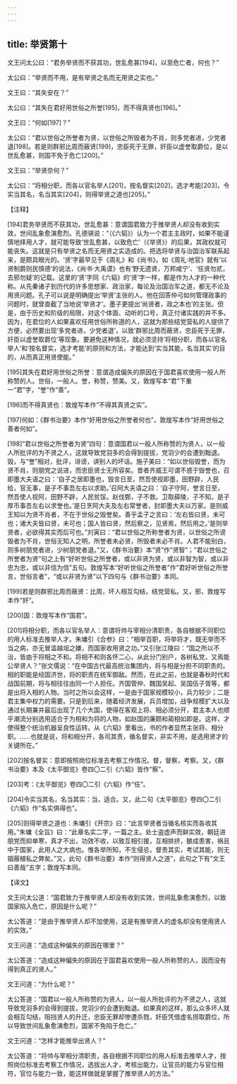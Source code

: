 ```yaml
---
---
---
```

title: 举贤第十
---




文王问太公曰：“君务举贤而不获其功，世乱愈甚[194]，以至危亡者，何也？”

太公曰：“举贤而不用，是有举贤之名而无用贤之实也。”

文王曰：“其失安在？”

太公曰：“其失在君好用世俗之所誉[195]，而不得真贤也[196]。”

文王曰：“何如[197]？”

太公曰：“君以世俗之所誉者为贤，以世俗之所毁者为不肖，则多党者进，少党者退[198]。若是则群邪比周而蔽贤[199]，忠臣死于无罪，奸臣以虚誉取爵位，是以世乱愈甚，则国不免于危亡[200]。”

文王曰：“举贤奈何？”

太公曰：“将相分职，而各以官名举人[201]，按名督实[202]，选才考能[203]，令实当其名，名当其实[204]，则得举贤之道也[205]。”

【注释】

[194]君务举贤而不获其功，世乱愈甚：意谓国君致力于推举贤人却没有收到实效，世间乱象愈演愈烈。孔德骐说：“（《六韬》）认为一个君主主政时，如果不能谨慎地择用人才，就可能导致‘世乱愈甚，以致危亡’（《举贤》）的后果，其政权就可能丧失。这就是只有举贤之名而无用贤之实造成的。把选将举贤与治国治军联系起来，是颇具眼光的。‘贤’字最早见于《周礼》和《尚书》。如《周礼·地官》就有‘以贤制爵则民慎德’的说法，《尚书·大禹谟》也有‘野无遗贤，万邦咸宁’、‘任贤勿贰，去邪勿疑’的记载。这里的‘贤’字同《六韬》的‘贤’字一样，都是作为人才的一种代称。从先秦诸子到历代的许多思想家、政治家，每论及治国治军之道，都无不论及用贤问题。孔子可以说是明确提出‘举贤’主张的人。他在回答仲弓如何管理政事的问题时，就曾直截了当地说‘举贤才’。墨子更提出‘尚贤者，政之本也’的主张。但是，由于历史和阶级的局限，对这个体面、动听的口号，真正付诸实践的并不多。因为，在君位的人如果喜欢任用世俗所称道的人，这就为那些结党营私的人提供了方便，必然要出现‘多党者进，少党者退’，以致‘群邪比周而蔽贤，忠臣死于无罪，奸臣以虚誉取爵位’等现象。要避免这种情况，就必须坚持‘将相分职，而各以官名举人’和‘按名督实，选才考能’的原则和方法，才能达到‘实当其能，名当其实’的目的，从而真正用贤使能。”

[195]其失在君好用世俗之所誉：意谓造成偏失的原因在于国君喜欢使用一般人所称赞的人。世俗，一般人。誉，称赞，赞美。又，敦煌写本“君”下重一“君”字，“誉”作“善”。

[196]而不得真贤也：敦煌写本作“不得其真贤之实”。

[197]何如：《群书治要》本作“好用世俗之所誉者何也”，敦煌写本作“好用世俗之善者何如”。

[198]“君以世俗之所誉者为贤”四句：意谓国君以一般人所称赞的为贤人，以一般人所批评的为不贤之人，这就导致党羽多的会得到提拔，党羽少的会遭到黜退。毁，与“誉”相对，批评，诽谤，讲别人的坏话。施子美曰：“如以世俗毁誉，而为贤不肖，则朋党之说进，而忠臣贤士无所容矣。昔者齐威王可谓不惑于毁誉也，召即墨大夫语之曰：‘自子之居即墨也，毁言日至，然吾使视即墨，田野辟，人民给，官无事，是子不事吾左右以求助。’召阿大夫语之曰：‘自子守阿，誉言日至，然吾使人视阿，田野不辟，人民贫馁。赵伐鄄，子不救。卫取薛陵，子不知。是子厚币事吾左右以求誉也。’是日烹阿大夫及左右常誉者，封即墨大夫以万家。是则威王知以为贤不肖者，不在于世俗之毁誉矣。善乎孟子之言曰：‘左右皆曰贤，未可也；诸大夫皆曰贤，未可也；国人皆曰贤，然后察之，见贤焉，然后用之。’是则举贤者，必欲得其实而后可也。”刘寅曰：“君以世俗之所称誉者为贤，以世俗之所谤毁者为不肖，世俗无知人之明，所誉者未必贤，所毁者未必不肖。人君不能别白，则多树朋党者进，少树朋党者退。”又，《群书治要》本“贤”作“贤智”；“君以世俗之所誉者为贤”句之上有“好听世俗之所誉者，或以非贤为贤，或以非智为智，或以非忠为忠，或以非信为信”五句。敦煌写本“好听世俗之所誉者”作“君好听世俗之所誉言，世俗言者”，“或以非贤为贤”以下四句与《群书治要》本同。

[199]若是则群邪比周而蔽贤：比周，坏人相互勾结，结党营私。又，邪，敦煌写本作“奸”。

[200]国：敦煌写本作“国君”。

[201]将相分职，而各以官名举人：意谓将帅与宰相分清职责，各自根据不同职位的用人标准去推举人才。朱墉引《合参》曰：“相举百职，将举将才，既无举而不当之病，亦无冒滥越俎之嫌，而国家收用贤之功。”又引张江陵曰：“国之所以不治，皆由于将相之不和。将相不和则各怀二心，从此分门别户，各树私党，又焉能公举贤人？”张文儒说：“在中国古代最高统治集团内，将与相是分担不同职责的。相的职能是经国济世，将的职责在统军御敌。然而，在此之前，也就是春秋时代和战国前期，将与相往往由同一个人担任。齐国管仲、魏国吴起、吴国伍子胥等，都是出将入相的人物。当时之所以会这样，一是由于国家规模较小，兵力较少；二是君主集中权力的需要。只是到后来，随着经济发展，兵员增加，战争规模扩大以及通过长期兼并最后出现了几个大国，使得在客观上将、相必须分开，君主本人也顺乎潮流分别选用适合于为相和为将的人物，如赵国的廉颇和蔺相如即是。这样，才使得整个统治机器呈良性运转。从《六韬》里看出，书的作者显然主张将、相分职。……也就是说，将和相分开，各司其责，循名督实，非实不用，是选用贤才的关键所在。”

[202]按名督实：意即按照岗位标准去考察工作情况。督，督察，考察。又，《群书治要》本及《太平御览》卷四〇二引《六韬》皆作“察”。

[203]考：《太平御览》卷四〇二引《六韬》作“任”。

[204]令实当其名，名当其实：当，适合。又，此二句《太平御览》卷四〇二引《六韬》作“名实俱得也”。

[205]则得举贤之道也：朱墉引《开宗》曰：“此言举贤者当循名核实而各收其用。”朱墉《全旨》曰：“此章名实二字，一篇之主。处士盗虚声而鲜实效，朝廷进朋党而抑单寒，真才不出，功效不收，以致互相引援，互相排挤，酿成患害，祸且中于国家，此用人之大病也。惟各举所知，不生侵忌，督责其实，考试其能，则无锢蔽植私之弊矣。”又，此句《群书治要》本作“则得贤人之道”，此句之下有“文王曰善哉”五字；敦煌写本同。

【译文】

文王问太公道：“国君致力于推举贤人却没有收到实效，世间乱象愈演愈烈，以致国家陷入危亡，原因是什么呢？”

太公答道：“是由于推举贤人却不加使用，这是有推举贤人的虚名却没有使用贤人的实效。”

文王问道：“造成这种偏失的原因在哪里？”

太公答道：“造成这种偏失的原因在于国君喜欢使用一般人所称赞的人，因而没有得到真正的贤人。”

文王问道：“为什么呢？”

太公答道：“国君以一般人所称赞的为贤人，以一般人所批评的为不贤之人，这就导致党羽多的会得到提拔，党羽少的会遭到黜退。如果真的这样，那么众多坏人就会相互勾结，阻挡贤人的升迁，忠臣无罪却惨遭杀戮，奸臣凭借虚名捞取爵位，所以导致世间乱象愈演愈烈，国家不免陷于危亡。”

文王问道：“怎样才能推举出贤人？”

太公答道：“将帅与宰相分清职责，各自根据不同职位的用人标准去推举人才，按照岗位标准去考察工作情况，选拔出人才，考核出能力，让官员的能力与官位相符，官位与能力一致，能这样做就是掌握了推举贤人的方法。”